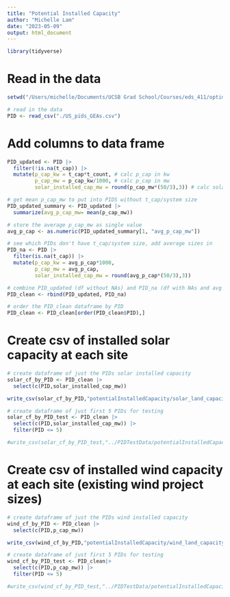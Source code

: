 ```yaml
---
title: "Potential Installed Capacity"
author: "Michelle Lam"
date: "2023-05-09"
output: html_document
---
```


```r
library(tidyverse)
```

# Read in the data
```r
setwd("/Users/michelle/Documents/UCSB Grad School/Courses/eds_411/optimization/data")

# read in the data
PID <- read_csv("./US_pids_GEAs.csv")
```

# Add columns to data frame
```r
PID_updated <- PID |> 
  filter(!is.na(t_cap)) |> 
  mutate(p_cap_kw = t_cap*t_count, # calc p_cap in kw
         p_cap_mw = p_cap_kw/1000, # calc p_cap in mw
         solar_installed_cap_mw = round(p_cap_mw*(50/3),3)) # calc solar insalled cap at each PID

# get mean p_cap_mw to put into PIDS without t_cap/system size
PID_updated_summary <- PID_updated |> 
  summarize(avg_p_cap_mw= mean(p_cap_mw))

# store the average p_cap_mw as single value
avg_p_cap <- as.numeric(PID_updated_summary[1, "avg_p_cap_mw"])

# see which PIDs don't have t_cap/system size, add average sizes in 
PID_na <- PID |> 
  filter(is.na(t_cap)) |> 
  mutate(p_cap_kw = avg_p_cap*1000,
         p_cap_mw = avg_p_cap,
         solar_installed_cap_mw = round(avg_p_cap*(50/3),3))

# combine PID_updated (df without NAs) and PID_na (df with NAs and avg values)
PID_clean <- rbind(PID_updated, PID_na) 

# order the PID_clean dataframe by PID
PID_clean <- PID_clean[order(PID_clean$PID),]
```

# Create csv of installed solar capacity at each site
```r
# create dataframe of just the PIDs solar installed capacity
solar_cf_by_PID <- PID_clean |> 
  select(c(PID,solar_installed_cap_mw))

write_csv(solar_cf_by_PID,"potentialInstalledCapacity/solar_land_capacity.csv") 

# create dataframe of just first 5 PIDs for testing
solar_cf_by_PID_test <- PID_clean |> 
  select(c(PID,solar_installed_cap_mw)) |> 
  filter(PID <= 5)

#write_csv(solar_cf_by_PID_test,"../PIDTestData/potentialInstalledCapacity/solar_land_capacity_test.csv") 
```

# Create csv of installed wind capacity at each site (existing wind project sizes)
```r
# create dataframe of just the PIDs wind installed capacity
wind_cf_by_PID <- PID_clean |> 
  select(c(PID,p_cap_mw))

write_csv(wind_cf_by_PID,"potentialInstalledCapacity/wind_land_capacity.csv") 

# create dataframe of just first 5 PIDs for testing
wind_cf_by_PID_test <- PID_clean|> 
  select(c(PID,p_cap_mw)) |> 
  filter(PID <= 5)

#write_csv(wind_cf_by_PID_test,"../PIDTestData/potentialInstalledCapacity/wind_land_capacity_test.csv")
```

